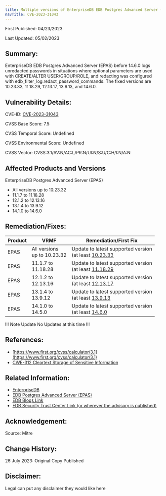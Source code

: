 ```yaml
---
title: Multiple versions of EnterpriseDB EDB Postgres Advanced Server (EPAS) are affected by a high severity vulnerability
navTitle: CVE-2023-31043
---
```


First Published: 04/23/2023

Last Updated: 05/02/2023

## Summary: 

EnterpriseDB EDB Postgres Advanced Server (EPAS) before 14.6.0 logs unredacted passwords in situations where optional parameters are used with CREATE/ALTER USER/GROUP/ROLE, and redacting was configured with edb_filter_log.redact_password_commands. The fixed versions are 10.23.33, 11.18.29, 12.13.17, 13.9.13, and 14.6.0.

## Vulnerability Details:

CVE-ID:  [CVE-2023-31043](https://nvd.nist.gov/vuln/detail/CVE-2023-31043)

CVSS Base Score: 7.5

CVSS Temporal Score: Undefined

CVSS Environmental Score: Undefined

CVSS Vector: CVSS:3.1/AV:N/AC:L/PR:N/UI:N/S:U/C:H/I:N/A:N

## Affected Products and Versions

EnterpriseDB Postgres Advanced Server (EPAS)
* All versions up to 10.23.32
* 11.1.7 to 11.18.28
* 12.1.2 to 12.13.16
* 13.1.4 to 13.9.12
* 14.1.0 to 14.6.0

## Remediation/Fixes:  

| Product | VRMF | Remediation/First Fix |
|---------|------|-----------------------|
| EPAS | All versions </br>up to 10.23.32 | Update to latest supported version </br> (at least [10.23.33](https://www.enterprisedb.com/docs/epas/10/epas_rel_notes/epas10_23_33_rel_notes/) |
| EPAS | 11.1.7 to </br>11.18.28 | Update to latest supported version </br> (at least [11.18.29](https://www.enterprisedb.com/docs/epas/11/epas_rel_notes/epas11_18_29_rel_notes/) |
| EPAS | 12.1.2 to </br>12.13.16 | Update to latest supported version </br> (at least [12.13.17](https://www.enterprisedb.com/docs/epas/12/epas_rel_notes/epas12_13_17_rel_notes/ ) |
| EPAS | 13.1.4 to </br>13.9.12 | Update to latest supported version </br> (at least [13.9.13](https://www.enterprisedb.com/docs/epas/13/epas_rel_notes/epas13_9_13_rel_notes/) |
| EPAS | 14.1.0 to </br>14.5.0 | Update to latest supported version </br> (at least [14.6.0](https://www.enterprisedb.com/docs/epas/11/epas_rel_notes/epas14_6_0_notes/) |

!!! Note Update
No Updates at this time
!!!

## References:

* [https://www.first.org/cvss/calculator/3.1](https://www.first.org/cvss/calculator/3.1)
* [CWE-312 Cleartext Storage of Sensitive Information](http://cwe.mitre.org/data/definitions/312.html)


## Related Information:

* [EnterpriseDB](https://www.enterprisedb.com/)
* [EDB Postgres Advanced Server (EPAS)](https://www.enterprisedb.com/products/edb-postgres-advanced-server)
* [EDB Blogs Link]()
* [EDB Security Trust Center Link (or wherever the advisory is published)]()

## Acknowledgement:
Source: Mitre

## Change History:

26 July 2023: Original Copy Published

## Disclaimer:

Legal can put any disclaimer they would like here
